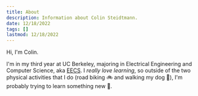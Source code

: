 ```yaml
---
title: About
description: Information about Colin Steidtmann.
date: 12/18/2022
tags: []
lastmod: 12/18/2022
---
```


Hi, I'm Colin.

I'm in my third year at UC Berkeley, majoring in Electrical Engineering and Computer Science, aka [EECS](https://eecs.berkeley.edu/). I _really love learning_, so outside of the two physical activities that I do (road biking 🚲 and walking my dog 🐾), I'm probably trying to learn something new 🙂.
